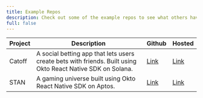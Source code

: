```yaml
---
title: Example Repos
description: Check out some of the example repos to see what others have been building using Okto!
full: false
---
```


| Project          | Description                                                            | Github | Hosted                                            |
|------------------|------------------------------------------------------------------------|--------|---------------------------------------------------|
| Catoff           | A social betting app that lets users create bets with friends. Built using Okto React Native SDK on Solana. | [Link](#) | [Link](https://www.catoff.xyz/) |
| STAN        | A gaming universe built using Okto React Native SDK on Aptos.  | [Link](#) | [Link](https://play.google.com/store/apps/details?id=com.getstan&pli=1)                                       |
